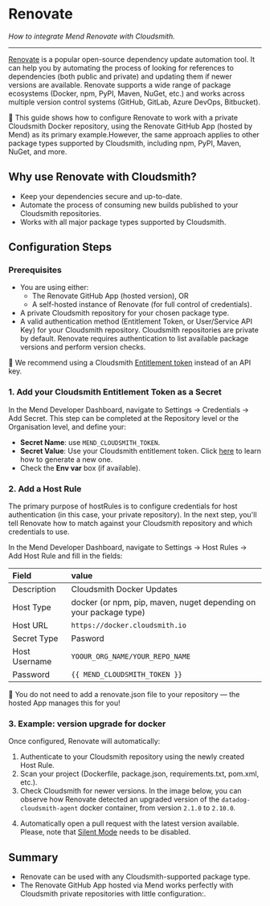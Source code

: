 

# Renovate

_How to integrate Mend Renovate with Cloudsmith._

---

[Renovate](https://github.com/renovatebot/renovate) is a popular open-source dependency update automation tool. It can help you by automating the process of looking for references to dependencies (both public and private) and updating them if newer versions are available. Renovate supports a wide range of package ecosystems (Docker, npm, PyPI, Maven, NuGet, etc.) and works across multiple version control systems (GitHub, GitLab, Azure DevOps, Bitbucket).

<Note>📘 This guide shows how to configure Renovate to work with a private Cloudsmith Docker repository, using the Renovate GitHub App (hosted by Mend) as its primary example.However, the same approach applies to other package types supported by Cloudsmith, including npm, PyPI, Maven, NuGet, and more.</Note>

## Why use Renovate with Cloudsmith?

- Keep your dependencies secure and up-to-date.
- Automate the process of consuming new builds published to your Cloudsmith repositories.
- Works with all major package types supported by Cloudsmith.

## Configuration Steps

### Prerequisites

- You are using either:
  - The Renovate GitHub App (hosted version), OR
  - A self-hosted instance of Renovate (for full control of credentials).
- A private Cloudsmith repository for your chosen package type.
- A valid authentication method (Entitlement Token, or User/Service API Key) for your Cloudsmith repository. Cloudsmith repositories are private by default. Renovate requires authentication to list available package versions and perform version checks.

<Note>📘 We recommend using a Cloudsmith [Entitlement token](/software-distribution/entitlement-tokens) instead of an API key.</Note>

### 1. Add your Cloudsmith Entitlement Token as a Secret

In the Mend Developer Dashboard, navigate to Settings → Credentials → Add Secret. This step can be completed at the Repository level or the Organisation level, and define your:
- **Secret Name**: use `MEND_CLOUDSMITH_TOKEN`.
- **Secret Value**: Use your Cloudsmith entitlement token. Click [here](/software-distribution/entitlement-tokens-via-the-website-ui#creating-entitlement-tokens) to learn how to generate a new one.
- Check the **Env var** box (if available).

<BlockImage src={set_secret} alt=""></BlockImage>

### 2. Add a Host Rule

The primary purpose of hostRules is to configure credentials for host authentication (in this case, your private repository). In the next step, you'll tell Renovate how to match against your Cloudsmith repository and which credentials to use.

In the Mend Developer Dashboard, navigate to Settings → Host Rules → Add Host Rule and fill in the fields:

| Field         | value                                                             |
| :------------ | :---------------------------------------------------------------- |
| Description   | Cloudsmith Docker Updates                                         |
| Host Type     | docker (or npm, pip, maven, nuget depending on your package type) |
| Host URL      | `https://docker.cloudsmith.io`                                    |
| Secret Type      | Pasword                                                        |
| Host Username | `YOOUR_ORG_NAME/YOUR_REPO_NAME`                                   |
| Password      | `{{ MEND_CLOUDSMITH_TOKEN }}`                                     |

<BlockImage src={host_rule} alt=""></BlockImage>

<Note>📘  You do not need to add a renovate.json file to your repository — the hosted App manages this for you!</Note>

### 3. Example: version upgrade for docker

Once configured, Renovate will automatically:
1. Authenticate to your Cloudsmith repository using the newly created Host Rule.
2. Scan your project (Dockerfile, package.json, requirements.txt, pom.xml, etc.).
3. Check Cloudsmith for newer versions. In the image below, you can observe how Renovate detected an upgraded version of the `datadog-cloudsmith-agent` docker container, from version `2.1.0` to `2.10.0`.

<BlockImage src={output1} alt=""></BlockImage>

4. Automatically open a pull request with the latest version available. Please, note that [Silent Mode](https://docs.renovatebot.com/configuration-options/#mode) needs to be disabled.

<BlockImage src={output2} alt=""></BlockImage>

## Summary

- Renovate can be used with any Cloudsmith-supported package type.
- The Renovate GitHub App hosted via Mend works perfectly with Cloudsmith private repositories with little configuration:.